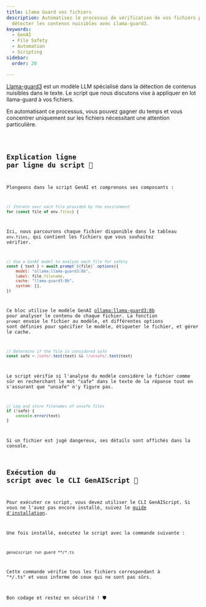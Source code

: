 ```yaml
---
title: Llama Guard vos fichiers
description: Automatisez le processus de vérification de vos fichiers pour
  détecter les contenus nuisibles avec Llama-guard3.
keywords:
  - GenAI
  - File Safety
  - Automation
  - Scripting
sidebar:
  order: 20

---
```



[Llama-guard3](https://ollama.com/library/llama-guard3) est un modèle LLM spécialisé dans la détection de contenus nuisibles dans le texte.
Le script que nous discutons vise à appliquer en lot llama-guard à vos fichiers.

En automatisant ce processus, vous pouvez gagner du temps et vous concentrer uniquement sur les fichiers nécessitant une attention particulière.

<Code code={src} wrap={true} lang="js" title="guard.genai.mjs" />

## Explication ligne par ligne du script 📜

Plongeons dans le script GenAI et comprenons ses composants :

```js
// Iterate over each file provided by the environment
for (const file of env.files) {
```

Ici, nous parcourons chaque fichier disponible dans le tableau `env.files`, qui contient les fichiers que vous souhaitez vérifier.

```js
// Use a GenAI model to analyze each file for safety
const { text } = await prompt`${file}`.options({
    model: "ollama:llama-guard3:8b",
    label: file.filename,
    cache: "llama-guard3:8b",
    system: [],
})
```

Ce bloc utilise le modèle GenAI [ollama\:llama-guard3:8b](https://ollama.com/library/llama-guard3) pour analyser le contenu de chaque fichier. La fonction `prompt` envoie le fichier au modèle, et différentes options sont définies pour spécifier le modèle, étiqueter le fichier, et gérer le cache.

```js
// Determine if the file is considered safe
const safe = /safe/.test(text) && !/unsafe/.test(text)
```

Le script vérifie si l'analyse du modèle considère le fichier comme sûr en recherchant le mot "safe" dans le texte de la réponse tout en s'assurant que "unsafe" n'y figure pas.

```js
// Log and store filenames of unsafe files
if (!safe) {
    console.error(text)
}
```

Si un fichier est jugé dangereux, ses détails sont affichés dans la console.

## Exécution du script avec le CLI GenAIScript 🚀

Pour exécuter ce script, vous devez utiliser le CLI GenAIScript. Si vous ne l'avez pas encore installé, suivez le [guide d'installation](https://microsoft.github.io/genaiscript/getting-started/installation).

Une fois installé, exécutez le script avec la commande suivante :

```shell
genaiscript run guard **/*.ts
```

Cette commande vérifie tous les fichiers correspondant à "\**/*.ts" et vous informe de ceux qui ne sont pas sûrs.

Bon codage et restez en sécurité ! 🛡️
